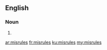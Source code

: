 ==English==

===Noun===
{{head|en|plural}}

# {{plural of|misrule|lang=en}}

[[ar:misrules]]
[[fr:misrules]]
[[ku:misrules]]
[[my:misrules]]